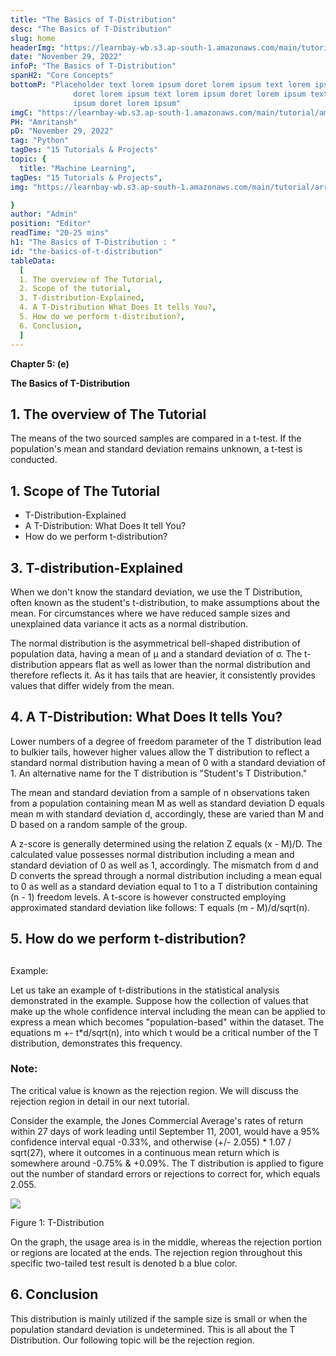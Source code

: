```yaml
---
title: "The Basics of T-Distribution"
desc: "The Basics of T-Distribution"
slug: home
headerImg: "https://learnbay-wb.s3.ap-south-1.amazonaws.com/main/tutorial/python.png"
date: "November 29, 2022"
infoP: "The Basics of T-Distribution"
spanH2: "Core Concepts"
bottomP: "Placeholder text lorem ipsum doret lorem ipsum text lorem ipsum
              doret lorem ipsum text lorem ipsum doret lorem ipsum text lorem
              ipsum doret lorem ipsum"
imgC: "https://learnbay-wb.s3.ap-south-1.amazonaws.com/main/tutorial/amritansh.png"
PH: "Amritansh"
pD: "November 29, 2022"
tag: "Python"
tagDes: "15 Tutorials & Projects"
topic: {
  title: "Machine Learning",
tagDes: "15 Tutorials & Projects",
img: "https://learnbay-wb.s3.ap-south-1.amazonaws.com/main/tutorial/arrow.png"

}
author: "Admin"
position: "Editor"
readTime: "20-25 mins"
h1: "The Basics of T-Distribution : "
id: "the-basics-of-t-distribution"
tableData:
  [
  1. The overview of The Tutorial, 
  2. Scope of the tutorial,  
  3. T-distribution-Explained,  
  4. A T-Distribution What Does It tells You?, 
  5. How do we perform t-distribution?, 
  6. Conclusion,
  ]
---
```




**Chapter 5: (e)**

**The Basics of T-Distribution**

## 1. The overview of The Tutorial


The means of the two sourced samples are compared in a t-test. If the population's mean and standard deviation remains unknown, a t-test is conducted.

## 1. Scope of The Tutorial



* T-Distribution-Explained
* A T-Distribution: What Does It tell You?
* How do we perform t-distribution?

## 3. T-distribution-Explained


When we don't know the standard deviation, we use the T Distribution, often known as the student's t-distribution, to make assumptions about the mean. For circumstances where we have reduced sample sizes and unexplained data variance it acts as a normal distribution.

The normal distribution is the asymmetrical bell-shaped distribution of population data, having a mean of μ and a standard deviation of σ. The t-distribution appears flat as well as lower than the normal distribution and therefore reflects it. As it has tails that are heavier, it consistently provides values that differ widely from the mean.

## 4. A T-Distribution: What Does It tells You?


Lower numbers of a degree of freedom parameter of the T distribution lead to bulkier tails, however higher values allow the T distribution to reflect a standard normal distribution having a mean of 0 with a standard deviation of 1. An alternative name for the T distribution is "Student's T Distribution."

The mean and standard deviation from a sample of n observations taken from a population containing mean M as well as standard deviation D equals mean m with standard deviation d, accordingly, these are varied than M and D based on a random sample of the group.

A z-score is generally determined using the relation Z equals (x - M)/D. The calculated value possesses normal distribution including a mean and standard deviation of 0 as well as 1, accordingly. The mismatch from d and D converts the spread through a normal distribution including a mean equal to 0 as well as a standard deviation equal to 1 to a T distribution containing (n - 1) freedom levels. A t-score is however constructed employing approximated standard deviation like follows: T equals (m - M)/d/sqrt(n).

## 5. How do we perform t-distribution?
## 

Example:

Let us take an example of t-distributions in the statistical analysis demonstrated in the example. Suppose how the collection of values that make up the whole confidence interval including the mean can be applied to express a mean which becomes "population-based" within the dataset. The equations m +- t*d/sqrt(n), into which t would be a critical number of the T distribution, demonstrates this frequency.


### Note:

The critical value is known as the rejection region. We will discuss the rejection region in detail in our next tutorial.

Consider the example, the Jones Commercial Average's rates of return within 27 days of work leading until September 11, 2001, would have a 95% confidence interval equal -0.33%, and otherwise (+/- 2.055) * 1.07 / sqrt(27), where it outcomes in a continuous mean return which is somewhere around -0.75% & +0.09%. The T distribution is applied to figure out the number of standard errors or rejections to correct for, which equals 2.055.



<img src="https://learnbay-wb.s3.ap-south-1.amazonaws.com/main/tutorial/statistics/T+distribution+figure+1.jpg"></img>



Figure 1: T-Distribution

On the graph, the usage area is in the middle, whereas the rejection portion or regions are located at the ends. The rejection region throughout this specific two-tailed test result is denoted b a blue color.

## 6. Conclusion

This distribution is mainly utilized if the sample size is small or when the population standard deviation is undetermined. This is all about the T Distribution. Our following topic will be the rejection region.
